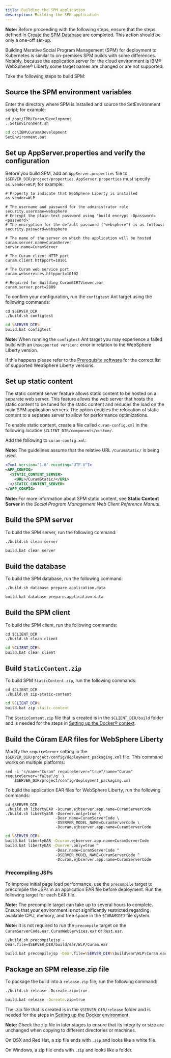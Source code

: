```yaml
---
title: Building the SPM application
description: Building the SPM application
---
```


<InlineNotification>

**Note:** Before proceeding with the following steps, ensure that the steps defined in [Create the SPM Database](/deploy-spm/create_spm_db) are completed. This action should be only a one-off set-up.

</InlineNotification>

Building Merative Social Program Management (SPM) for deployment to Kubernetes is similar to on-premises SPM builds with some differences.
Notably, because the application server for the cloud environment is IBM® WebSphere® Liberty some target names are changed or are not supported.

Take the following steps to build SPM:

## Source the SPM environment variables

Enter the directory where SPM is installed and source the SetEnvironment script; for example:

<Tabs>

<Tab label="Mac/Linux">
<Row>
<Column>

```shell
cd /opt/IBM/Curam/Development
. SetEnvironment.sh
```

</Column>
</Row>
</Tab>

<Tab label="Windows DOS">
<Row>
<Column>

```bat
cd c:\IBM\Curam\Development
SetEnvironment.bat
```

</Column>
</Row>
</Tab>

</Tabs>

## Set up AppServer.properties and verify the configuration

Before you build SPM, add an `AppServer.properties` file to `$SERVER_DIR/project/properties`.  `AppServer.properties` must specify `as.vendor=WLP`; for example:

```properties
# Property to indicate that WebSphere Liberty is installed
as.vendor=WLP

# The username and password for the administrator role
security.username=websphere
# Encrypt the plain-text password using 'build encrypt -Dpassword=<password>'
# The encryption for the default password ("websphere") is as follows:
security.password=websphere

# The name of the server on which the application will be hosted
curam.server.name=CuramServer
server.name=CuramServer

# The Curam client HTTP port
curam.client.httpport=10101

# The Curam web service port
curam.webservices.httpport=10102

# Required for Building CuramBIRTViewer.ear
curam.server.port=2809
```

To confirm your configuration, run the `configtest` Ant target using the following commands:

<Tabs>

<Tab label="Mac/Linux">
<Row>
<Column>

```shell
cd $SERVER_DIR
./build.sh configtest
```

</Column>
</Row>
</Tab>

<Tab label="Windows DOS">
<Row>
<Column>

```bat
cd %SERVER_DIR%
build.bat configtest
```

</Column>
</Row>
</Tab>

</Tabs>

<InlineNotification>

**Note:** When running the `configtest` Ant target you may experience a failed build with an `Unsupported version:` error in relation to the WebSphere Liberty version.

If this happens please refer to the [Prerequisite software](https://merative.github.io/curam-kubernetes/prereq/prereq/) for the correct list of supported WebSphere Liberty versions.

</InlineNotification>

## Set up static content

The static content server feature allows static content to be hosted on a separate web server.
This feature allows the web server that hosts the static content to be tuned for the static content and reduces the load on the main SPM application servers.
The option enables the relocation of static content to a separate server to allow for performance optimizations.

To enable static content, create a file called `curam-config.xml` in the following location `$CLIENT_DIR/components/custom/`.

Add the following to `curam-config.xml`:

<InlineNotification>

**Note:** The guidelines assume that the relative URL `/CuramStatic/` is being used.

</InlineNotification>

```xml
<?xml version="1.0" encoding="UTF-8"?>
<APP_CONFIG>
  <STATIC_CONTENT_SERVER>
    <URL>/CuramStatic/</URL>
  </STATIC_CONTENT_SERVER>
</APP_CONFIG>
```

<InlineNotification>

**Note:** For more information about SPM static content, see **Static Content Server** in the *Social Program Management Web Client Reference Manual*.

</InlineNotification>

## Build the SPM server

To build the SPM server, run the following command:

<Tabs>

<Tab label="Mac/Linux">
<Row>
<Column>

```shell
./build.sh clean server
```

</Column>
</Row>
</Tab>

<Tab label="Windows DOS">
<Row>
<Column>

```bat
build.bat clean server
```

</Column>
</Row>
</Tab>

</Tabs>

## Build the database

To build the SPM database, run the following command:

<Tabs>

<Tab label="Mac/Linux">
<Row>
<Column>

```shell
./build.sh database prepare.application.data
```

</Column>
</Row>
</Tab>

<Tab label="Windows DOS">
<Row>
<Column>

```bat
build.bat database prepare.application.data
```

</Column>
</Row>
</Tab>

</Tabs>

## Build the SPM client

To build the SPM client, run the following commands:

<Tabs>

<Tab label="Mac/Linux">
<Row>
<Column>

```shell
cd $CLIENT_DIR
./build.sh clean client
```

</Column>
</Row>
</Tab>

<Tab label="Windows DOS">
<Row>
<Column>

```bat
cd %CLIENT_DIR%
build.bat clean client
```

</Column>
</Row>
</Tab>

</Tabs>

## Build `StaticContent.zip`

To build SPM `StaticContent.zip`, run the following commands:

<Tabs>

<Tab label="Mac/Linux">
<Row>
<Column>

```shell
cd $CLIENT_DIR
./build.sh zip-static-content
```

</Column>
</Row>
</Tab>

<Tab label="Windows">
<Row>
<Column>

```bat
cd %CLIENT_DIR%
build.bat zip-static-content
```

</Column>
</Row>
</Tab>

</Tabs>

The `StaticContent.zip` file that is created is in the `$CLIENT_DIR/build` folder and is needed for the steps in
[Setting up the Docker® context](/build-images/setup_docker_context).

## Build the Cúram EAR files for WebSphere Liberty

Modify the `requireServer` setting in the `$SERVER_DIR/project/config/deployment_packaging.xml` file. This command works on multiple platforms:

```shell
sed -i 's/name="Curam" requireServer="true"/name="Curam" requireServer="false"/g' \
    $SERVER_DIR/project/config/deployment_packaging.xml
```

To build the application EAR files for WebSphere Liberty, run the following commands:

<Tabs>

<Tab label="Mac/Linux">
<Row>
<Column>

```shell
cd $SERVER_DIR
./build.sh libertyEAR -Dcuram.ejbserver.app.name=CuramServerCode
./build.sh libertyEAR -Dserver.only=true \
                      -Dear.name=CuramServerCode \
                      -DSERVER_MODEL_NAME=CuramServerCode \
                      -Dcuram.ejbserver.app.name=CuramServerCode
```

</Column>
</Row>
</Tab>

<Tab label="Windows DOS">
<Row>
<Column>

```bat
cd %SERVER_DIR%
build.bat libertyEAR -Dcuram.ejbserver.app.name=CuramServerCode
build.bat libertyEAR -Dserver.only=true ^
                      -Dear.name=CuramServerCode ^
                      -DSERVER_MODEL_NAME=CuramServerCode ^
                      -Dcuram.ejbserver.app.name=CuramServerCode
```

</Column>
</Row>
</Tab>

</Tabs>

### Precompiling JSPs

To improve initial page load performance, use the `precompile` target to precompile the JSPs in an application EAR file before deployment. Run the following target for each EAR file.

<InlineNotification>

**Note:**  The precompile target can take up to several hours to complete. Ensure that your environment is not significantly restricted regarding available CPU, memory, and free space in the `$CURAMSDEJ` file system.

**Note:** It is not required to run the `precompile` target on the `CuramServerCode.ear`, `CuramWebServices.ear` or `Rest.ear`.

</InlineNotification>

<Tabs>

<Tab label="Mac/Linux">
<Row>
<Column>

```shell
./build.sh precompilejsp -Dear.file=$SERVER_DIR/build/ear/WLP/Curam.ear
```

</Column>
</Row>
</Tab>

<Tab label="Windows DOS">
<Row>
<Column>

```bat
build.bat precompilejsp -Dear.file=%SERVER_DIR%\build\ear\WLP\Curam.ear
```

</Column>
</Row>
</Tab>

</Tabs>

## Package an SPM release.zip file

To package the build into a `release.zip` file, run the following command:

<Tabs>

<Tab label="Mac/Linux">
<Row>
<Column>

```shell
./build.sh release -Dcreate.zip=true
```

</Column>
</Row>
</Tab>

<Tab label="Windows DOS">
<Row>
<Column>

```bat
build.bat release -Dcreate.zip=true
```

</Column>
</Row>
</Tab>

</Tabs>

The .zip file that is created is in the `$SERVER_DIR/release` folder and is needed for the steps in
[Setting up the Docker environment](/build-images/setup_docker_context).

<InlineNotification>

**Note:** Check the zip file in later stages to ensure that its integrity or size are unchanged when copying to different directories or machines.

On OSX and Red Hat, a zip file ends with `.zip` and looks like a white file.

On Windows, a zip file ends with `.zip` and looks like a folder.

</InlineNotification>
